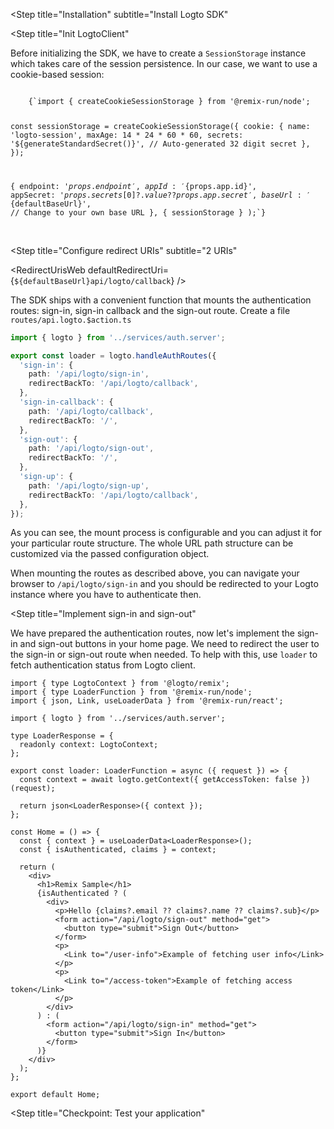 
<Steps>

<Step
  title="Installation"
  subtitle="Install Logto SDK"
>

<NpmLikeInstallation packageName="@logto/remix" />

</Step>

<Step
  title="Init LogtoClient"
>

Before initializing the SDK, we have to create a `SessionStorage` instance which takes care of the session persistence. In our case, we want to use a cookie-based session:

<Code title="services/auth.server.ts" className="language-ts">
    {`import { createCookieSessionStorage } from '@remix-run/node';

const sessionStorage = createCookieSessionStorage({
  cookie: {
    name: 'logto-session',
    maxAge: 14 * 24 * 60 * 60,
    secrets: '${generateStandardSecret()}', // Auto-generated 32 digit secret
  },
});

  {
    endpoint: '${props.endpoint}',
    appId: '${props.app.id}',
    appSecret: '${props.secrets[0]?.value ?? props.app.secret}',
    baseUrl: '${defaultBaseUrl}',  // Change to your own base URL
  },
  { sessionStorage }
);`}
</Code>

<br/>

<CustomDomainEndpointNotice />

</Step>

<Step 
  title="Configure redirect URIs"
  subtitle="2 URIs"
>

<RedirectUrisWeb defaultRedirectUri={`${defaultBaseUrl}api/logto/callback`} />

</Step>

<Step title="Mounting authentication routes">

The SDK ships with a convenient function that mounts the authentication routes: sign-in, sign-in callback and the sign-out route. Create a file `routes/api.logto.$action.ts`

```ts title="routes/api.logto.$action.ts"
import { logto } from '../services/auth.server';

export const loader = logto.handleAuthRoutes({
  'sign-in': {
    path: '/api/logto/sign-in',
    redirectBackTo: '/api/logto/callback',
  },
  'sign-in-callback': {
    path: '/api/logto/callback',
    redirectBackTo: '/',
  },
  'sign-out': {
    path: '/api/logto/sign-out',
    redirectBackTo: '/',
  },
  'sign-up': {
    path: '/api/logto/sign-up',
    redirectBackTo: '/api/logto/callback',
  },
});
```

As you can see, the mount process is configurable and you can adjust it for your particular route structure. The whole URL path structure can be customized via the passed configuration object.

When mounting the routes as described above, you can navigate your browser to `/api/logto/sign-in` and you should be redirected to your Logto instance where you have to authenticate then.

</Step>

<Step
  title="Implement sign-in and sign-out"
>

We have prepared the authentication routes, now let's implement the sign-in and sign-out buttons in your home page. We need to redirect the user to the sign-in or sign-out route when needed. To help with this, use `loader` to fetch authentication status from Logto client.

```tsx title="/app/routes/_index.tsx"
import { type LogtoContext } from '@logto/remix';
import { type LoaderFunction } from '@remix-run/node';
import { json, Link, useLoaderData } from '@remix-run/react';

import { logto } from '../services/auth.server';

type LoaderResponse = {
  readonly context: LogtoContext;
};

export const loader: LoaderFunction = async ({ request }) => {
  const context = await logto.getContext({ getAccessToken: false })(request);

  return json<LoaderResponse>({ context });
};

const Home = () => {
  const { context } = useLoaderData<LoaderResponse>();
  const { isAuthenticated, claims } = context;

  return (
    <div>
      <h1>Remix Sample</h1>
      {isAuthenticated ? (
        <div>
          <p>Hello {claims?.email ?? claims?.name ?? claims?.sub}</p>
          <form action="/api/logto/sign-out" method="get">
            <button type="submit">Sign Out</button>
          </form>
          <p>
            <Link to="/user-info">Example of fetching user info</Link>
          </p>
          <p>
            <Link to="/access-token">Example of fetching access token</Link>
          </p>
        </div>
      ) : (
        <form action="/api/logto/sign-in" method="get">
          <button type="submit">Sign In</button>
        </form>
      )}
    </div>
  );
};

export default Home;
```

</Step>

<Step
  title="Checkpoint: Test your application"
>

<Checkpoint />

</Step>

</Steps>
